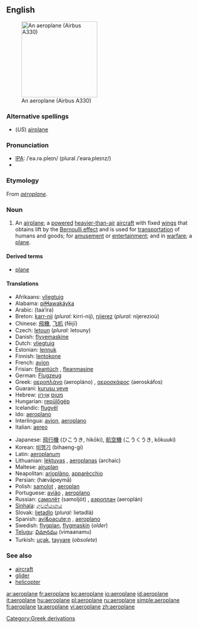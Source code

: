 {{see|aéroplane}}
==English==
[[Image:Egyptair.a330-200.su-gce.arp.jpg|thumb|right|200px|An aeroplane (Airbus A330)]]
===Alternative spellings===
*(''US'') [[airplane]]

===Pronunciation===
* [[Wiktionary:Pronunciation_key|IPA]]: /ˈeə.rə.pleɪn/ (plural /ˈeərəˌpleɪnz/)
* {{audio|en-uk-aeroplane.ogg|Audio (UK)}}

===Etymology===
From {{F.}} ''[[aéroplane]]''.

===Noun===
{{en-noun}}

# {{UK}} An [[airplane]]; a [[powered]] [[heavier-than-air]] [[aircraft]] with fixed [[wing]]s that obtains lift by the [[Bernoulli effect]] and is used for [[transportation]] of humans and goods; for [[amusement]] or [[entertainment]]; and in [[warfare]]; a [[plane]].

====Derived terms====
* [[plane]]

====Translations====
{{top}}
*Afrikaans: [[vliegtuig]] {{n}}
*Alabama: [[piɬɬawakáyka]]
*Arabic: {{ARchar|[[طائرة]]}} (taa’ira) {{f}}
*Breton: [[karr-nij]] {{m}} (''plural:'' kirri-nij), [[nijerez]] {{f}} (''plural:'' nijerezioù)
*Chinese: [[飛機]], [[飞机]] (fēijī)
*Czech: [[letoun]] {{m}} (''plural:'' letouny)
*Danish: [[flyvemaskine]]
*Dutch: [[vliegtuig]] {{n}}
*Estonian: [[lennuk]]
*Finnish: [[lentokone]]
*French: [[avion]] {{m}}
*Frisian: [[fleantúch]] {{n}}, [[fleanmasine]]
*German: [[Flugzeug]] {{n}}
*Greek: [[αεροπλάνο]] (aeropláno) {{n}}, [[αεροσκάφος]] (aeroskáfos) {{n}}
*Guarani: [[kurusu veve]]
*Hebrew: [[מטוס|מָטוֹס]] {{m}} [[אוירון|אֲוִירוֹן]] {{m}}
*Hungarian: [[repülőgép]]
*Icelandic: [[flugvél]]
*Ido: [[aeroplano]]
*Interlingua: [[avion]], [[aeroplano]]
*Italian: [[aereo]] {{m}}
{{mid}}
*Japanese: [[飛行機]] (ひこうき, hikōki), [[航空機]] (こうくうき, kōkuuki)
*Korean: [[비행기]] (bihaeng-gi)
*Latin: [[aeroplanum]]
*Lithuanian: [[lėktuvas]] {{m}}, [[aeroplanas]] {{m}} (archaic)
*Maltese: [[ajruplan]]
*Neapolitan: [[arioplàno]], [[apparècchio]]
*Persian: {{FAchar|[[هواپیما|هَواپَيما]]}} (hævāpeymā)
*Polish: [[samolot]] {{m}}, [[aeroplan]] {{m}}
*Portuguese: [[avião]] {{m}}, [[aeroplano]] {{m}}
*Russian: [[самолёт]] (samoljót) {{m}}, [[аэроплан]] (aeroplán) {{m}}
*[[Sinhala]]: [[ගුවන්යානය]] {{n}}
*Slovak: [[lietadlo]] {{n}} (''plural:'' lietadlá)
*Spanish: [[avi&oacute;n]] {{m}}, [[aeroplano]] {{m}}
*Swedish: [[flygplan]], [[flygmaskin]] (''older'')
*[[Telugu]]: [[విమానము]] (vimaanamu)
*Turkish: [[uçak]], [[tayyare]] (''obsolete'')
{{bottom}}

===See also===
*[[aircraft]]
*[[glider]]
*[[helicopter]]

[[Category:Greek derivations]]

[[ar:aeroplane]]
[[fr:aeroplane]]
[[ko:aeroplane]]
[[io:aeroplane]]
[[id:aeroplane]]
[[it:aeroplane]]
[[hu:aeroplane]]
[[pl:aeroplane]]
[[ru:aeroplane]]
[[simple:aeroplane]]
[[fi:aeroplane]]
[[ta:aeroplane]]
[[vi:aeroplane]]
[[zh:aeroplane]]